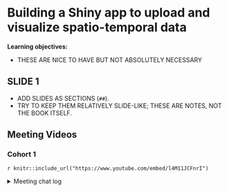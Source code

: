 # Building a Shiny app to upload and visualize spatio-temporal data

**Learning objectives:**

- THESE ARE NICE TO HAVE BUT NOT ABSOLUTELY NECESSARY

## SLIDE 1

- ADD SLIDES AS SECTIONS (`##`).
- TRY TO KEEP THEM RELATIVELY SLIDE-LIKE; THESE ARE NOTES, NOT THE BOOK ITSELF.

## Meeting Videos

### Cohort 1

`r knitr::include_url("https://www.youtube.com/embed/l4M11JCFnrI")`

<details>
<summary> Meeting chat log </summary>

```
00:02:23	Oluwafemi Oyedele:	Hi Federica, Good Evening !!!
00:09:41	Federica Gazzelloni:	Hello!
00:13:53	Oluwafemi Oyedele:	Can you post the link
00:36:48	Federica Gazzelloni:	https://www.htmlwidgets.org/
00:37:45	Federica Gazzelloni:	https://mermaid.live/
00:38:07	Oluwafemi Oyedele:	Thank you!!!
00:38:41	Federica Gazzelloni:	https://mastering-shiny.org/basic-app.html
00:42:23	olivier leroy:	lagging
00:45:26	Federica Gazzelloni:	For making a mermaid in Rmd use DiagrammeR package: https://www.rdocumentation.org/packages/DiagrammeR/versions/1.0.9/topics/mermaid
```
</details>
